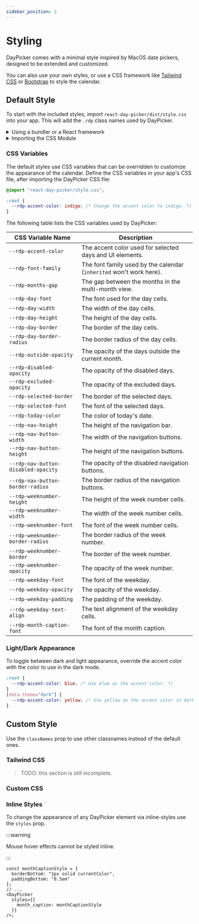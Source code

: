 ```yaml
---
sidebar_position: 2
---
```


# Styling

DayPicker comes with a minimal style inspired by MacOS date pickers, designed to be extended and customized.

You can also use your own styles, or use a CSS framework like [Tailwind CSS](https://tailwindcss.com) or [Bootstrap](https://getbootstrap.com) to style the calendar.

## Default Style

To start with the included styles, import `react-day-picker/dist/style.css` into your app. This will add the `.rdp` class names used by DayPicker.

<details>
<summary>Using a bundler or a React framework</summary>

If you are using a React framework, such as [Next.js](http://nextjs.org) or [Gatsby](https://www.gatsbyjs.com), or a bundler like Webpack with [css-loader](https://webpack.js.org/loaders/css-loader/), import the CSS file from your app's main JavaScript or TypeScript file:

```tsx title="./App.jsx"
import "react-day-picker/dist/style.css";
```

</details>

<details>
<summary>Importing the CSS Module</summary>

When using CSS modules, you can import `style.module.css`. Pass the class names to the `classNames` prop.

```tsx title="./DatePicker.jsx"
import { DayPicker } from "react-day-picker";
import { default as defaultStyles } from "react-day-picker/style.module.css";

export function DatePicker() {
  return <DayPicker classNames={defaultStyles} />;
}
```

</details>

### CSS Variables

The default styles use CSS variables that can be overridden to customize the appearance of the calendar. Define the CSS variables in your app's CSS file, after importing the DayPicker CSS file:

```css title="./app/global.css"
@import "react-day-picker/style.css";

:root {
  --rdp-accent-color: indigo; /* Change the accent color to indigo. */
}
```

The following table lists the CSS variables used by DayPicker:

| CSS Variable Name                   | Description                                                         |
| ----------------------------------- | ------------------------------------------------------------------- |
| `--rdp-accent-color`                | The accent color used for selected days and UI elements.            |
| `--rdp-font-family`                 | The font family used by the calendar (`inherited` won't work here). |
| `--rdp-months-gap`                  | The gap between the months in the multi-month view.                 |
| `--rdp-day-font`                    | The font used for the day cells.                                    |
| `--rdp-day-width`                   | The width of the day cells.                                         |
| `--rdp-day-height`                  | The height of the day cells.                                        |
| `--rdp-day-border`                  | The border of the day cells.                                        |
| `--rdp-day-border-radius`           | The border radius of the day cells.                                 |
| `--rdp-outside-opacity`             | The opacity of the days outside the current month.                  |
| `--rdp-disabled-opacity`            | The opacity of the disabled days.                                   |
| `--rdp-excluded-opacity`            | The opacity of the excluded days.                                   |
| `--rdp-selected-border`             | The border of the selected days.                                    |
| `--rdp-selected-font`               | The font of the selected days.                                      |
| `--rdp-today-color`                 | The color of today's date.                                          |
| `--rdp-nav-height`                  | The height of the navigation bar.                                   |
| `--rdp-nav-button-width`            | The width of the navigation buttons.                                |
| `--rdp-nav-button-height`           | The height of the navigation buttons.                               |
| `--rdp-nav-button-disabled-opacity` | The opacity of the disabled navigation buttons.                     |
| `--rdp-nav-button-border-radius`    | The border radius of the navigation buttons.                        |
| `--rdp-weeknumber-height`           | The height of the week number cells.                                |
| `--rdp-weeknumber-width`            | The width of the week number cells.                                 |
| `--rdp-weeknumber-font`             | The font of the week number cells.                                  |
| `--rdp-weeknumber-border-radius`    | The border radius of the week number.                               |
| `--rdp-weeknumber-border`           | The border of the week number.                                      |
| `--rdp-weeknumber-opacity`          | The opacity of the week number.                                     |
| `--rdp-weekday-font`                | The font of the weekday.                                            |
| `--rdp-weekday-opacity`             | The opacity of the weekday.                                         |
| `--rdp-weekday-padding`             | The padding of the weekday.                                         |
| `--rdp-weekday-text-align`          | The text alignment of the weekday cells.                            |
| `--rdp-month-caption-font`          | The font of the month caption.                                      |

### Light/Dark Appearance

To toggle between dark and light appearance, override the accent color with the color to use in the dark mode.

```css
:root {
  --rdp-accent-color: blue; /* Use blue as the accent color. */
}
[data-theme="dark"] {
  --rdp-accent-color: yellow; /* Use yellow as the accent color in dark mode. */
}
```

## Custom Style

Use the `classNames` prop to use other classnames instead of the default ones.

### Tailwind CSS

> TODO: this section is still incomplete.

### Custom CSS

### Inline Styles

To change the appearance of any DayPicker element via inline-styles use the `styles` prop.

:::warning

Mouse hover effects cannot be styled inline.

:::

```tsx
const monthCaptionStyle = {
  borderBottom: "1px solid currentColor",
  paddingBottom: "0.5em"
};
// ...
<DayPicker
  styles={{
    month_caption: monthCaptionStyle
  }}
/>;
```
